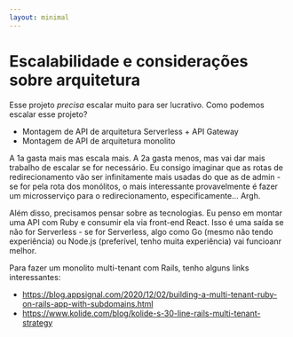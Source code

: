 ```yaml
---
layout: minimal
---
```


# Escalabilidade e considerações sobre arquitetura

Esse projeto _precisa_ escalar muito para ser lucrativo. Como podemos escalar esse projeto?

- Montagem de API de arquitetura Serverless + API Gateway
- Montagem de API de arquitetura monolito

A 1a gasta mais mas escala mais. A 2a gasta menos, mas vai dar mais trabalho de escalar se for necessário.
Eu consigo imaginar que as rotas de redirecionamento vão ser infinitamente mais usadas do que as de admin - se for pela rota dos monólitos, o mais interessante provavelmente é
fazer um microsserviço para o redirecionamento, especificamente... Argh.

Além disso, precisamos pensar sobre as tecnologias. Eu penso em montar uma API com Ruby e consumir ela via front-end React. Isso é uma saída se não for Serverless - se for Serverless,
algo como Go (mesmo não tendo experiência) ou Node.js (preferível, tenho muita experiência) vai funcioanr melhor.

Para fazer um monolito multi-tenant com Rails, tenho alguns links interessantes:
- https://blog.appsignal.com/2020/12/02/building-a-multi-tenant-ruby-on-rails-app-with-subdomains.html
- https://www.kolide.com/blog/kolide-s-30-line-rails-multi-tenant-strategy